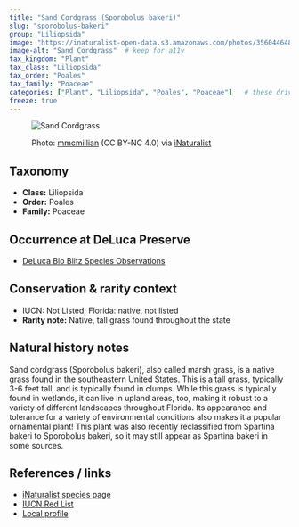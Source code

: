 ---
title: "Sand Cordgrass (Sporobolus bakeri)"
slug: "sporobolus-bakeri"
group: "Liliopsida"
image: "https://inaturalist-open-data.s3.amazonaws.com/photos/356044648/medium.jpeg"        # keep for thumbnails
image-alt: "Sand Cordgrass"  # keep for a11y
tax_kingdom: "Plant"
tax_class: "Liliopsida"
tax_order: "Poales"
tax_family: "Poaceae"
categories: ["Plant", "Liliopsida", "Poales", "Poaceae"]   # these drive the chips + filtering
freeze: true
---

<figure class="species-figure">

<img src="https://inaturalist-open-data.s3.amazonaws.com/photos/356044648/medium.jpeg" alt="Sand Cordgrass" class="species-photo"/>

<figcaption class="photo-credit">

Photo: <a href="https://www.inaturalist.org/people/mmcmillian">mmcmillian</a> (CC BY-NC 4.0) via <a href="https://www.inaturalist.org/observations/201674747">iNaturalist</a>

</figcaption>

</figure>

## Taxonomy

-   **Class:** Liliopsida
-   **Order:** Poales
-   **Family:** Poaceae

## Occurrence at DeLuca Preserve

-   [DeLuca Bio Blitz Species Observations](https://www.inaturalist.org/observations?project_id=191727&subview=table&taxon_id=773039)

## Conservation & rarity context

-   IUCN: Not Listed; Florida: native, not listed
-   **Rarity note:** Native, tall grass found throughout the state

## Natural history notes

Sand cordgrass (Sporobolus bakeri), also called marsh grass, is a native grass found in the southeastern United States. This is a tall grass, typically 3-6 feet tall, and is typically found in clumps. While this grass is typically found in wetlands, it can live in upland areas, too, making it robust to a variety of different landscapes throughout Florida. Its appearance and tolerance for a variety of environmental conditions also makes it a popular ornamental plant! This plant was also recently reclassified from Spartina bakeri to Sporobolus bakeri, so it may still appear as Spartina bakeri in some sources. 

## References / links

-   [iNaturalist species page](https://plant-directory.ifas.ufl.edu/plant-directory/spartina-bakeri/)
-   [IUCN Red List]()
-   [Local profile](https://plant-directory.ifas.ufl.edu/plant-directory/spartina-bakeri/)
